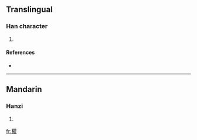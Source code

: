 ==Translingual==

===Han character===
{{Han char|rn=75|rad=木|as=18|sn=22|four=4691<sub>4</sub>|canj=木月山土 (DBUG)}}

# {{defn|Han|sort=木18}}

====References====
* {{Han ref|kx=0563.220|dkj=15929|dj=0952.020|hdz=21323.080|uh=6B0B|ud=27403|bh=F6E4|bd=63204}}

----

==Mandarin==

===Hanzi===
{{cmn-hanzi|pin=[[qú]] ([[qu2]])|wg=ch'ü<sup>2</sup>}}

# {{defn|Mandarin}}

[[fr:欋]]